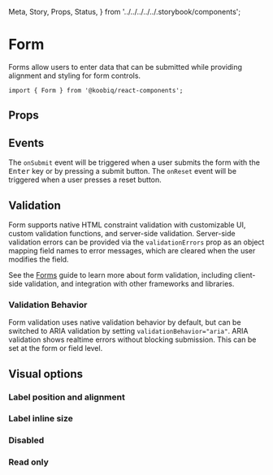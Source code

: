   Meta,
  Story,
  Props,
  Status,
} from '../../../../../.storybook/components';


<Meta of={Stories} />

# Form

<Status variant="experimental" />

Forms allow users to enter data that can be submitted while providing alignment and styling for form controls.

```tsx
import { Form } from '@koobiq/react-components';
```

<Story of={Stories.Base} />

## Props

<Props />

## Events

The `onSubmit` event will be triggered when a user submits the form with the <kbd>Enter</kbd> key
or by pressing a submit button. The `onReset` event will be triggered when a user presses a reset button.

<Story of={Stories.Events} />

## Validation

Form supports native HTML constraint validation with customizable UI, custom validation functions,
and server-side validation. Server-side validation errors can be provided via the
`validationErrors` prop as an object mapping field names to error messages,
which are cleared when the user modifies the field.

<Story of={Stories.Validation} />

See the [Forms](?path=/docs/forms--docs) guide to learn more about form validation,
including client-side validation, and integration with other frameworks and libraries.

### Validation Behavior

Form validation uses native validation behavior by default, but can be switched to ARIA validation
by setting `validationBehavior="aria"`. ARIA validation shows realtime errors without blocking submission.
This can be set at the form or field level.

<Story of={Stories.ValidationBehavior} />

## Visual options

### Label position and alignment

<Story of={Stories.LabelPlacementAlignment} />

### Label inline size

<Story of={Stories.LabelInlineSize} />

### Disabled

<Story of={Stories.Disabled} />

### Read only

<Story of={Stories.ReadOnly} />
